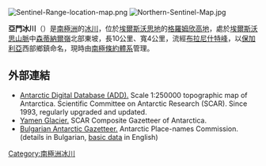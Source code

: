 [[Image:Sentinel-Range-location-map.png|thumb]]
[[Image:Northern-Sentinel-Map.jpg|thumb]]

{{coord|77|38|20|S|85|31|00|W|display=title}}

'''亞門冰川'''（{{lang-en|Yamen Glacier}}）是[[南極洲|南極洲]]的[[冰川|冰川]]，位於[[埃爾斯沃思地|埃爾斯沃思地]]的[[格羅姆欣高地|格羅姆欣高地]]，處於[[埃爾斯沃思山脈|埃爾斯沃思山脈]]中[[森蒂納爾嶺|森蒂納爾嶺]]北部東坡，長10公里、寬4公里，流經[[布拉尼什特峰|布拉尼什特峰]]，以[[保加利亞|保加利亞]]西部鄉鎮命名，現時由[[南極條約體系|南極條約體系]]管理。

==外部連結==
* [http://www.add.scar.org Antarctic Digital Database (ADD).]{{Wayback|url=http://www.add.scar.org/ |date=20170305000653 }} Scale 1:250000 topographic map of Antarctica. Scientific Committee on Antarctic Research (SCAR). Since 1993, regularly upgraded and updated.
* [http://data.aad.gov.au/aadc/gaz/scar/display_name.cfm?gaz_id=137821 Yamen Glacier.]{{Wayback|url=http://data.aad.gov.au/aadc/gaz/scar/display_name.cfm?gaz_id=137821 |date=20140203105959 }} SCAR Composite Gazetteer of Antarctica.
* [http://apcbg.org/gazet-bg.doc Bulgarian Antarctic Gazetteer.]{{Wayback|url=http://apcbg.org/gazet-bg.doc |date=20160206203828 }} Antarctic Place-names Commission. (details in Bulgarian, [http://apcbg.org/gazet.htm basic data]{{Wayback|url=http://apcbg.org/gazet.htm |date=20160304071225 }} in English)

{{DEFAULTSORT:Yamen Glacier}}
[[Category:南極洲冰川|Category:南極洲冰川]]


{{EllsworthLand-geo-stub}}